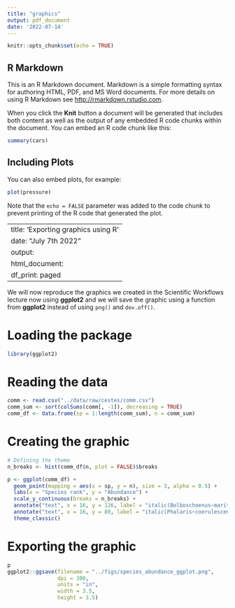 ```yaml
---
title: "graphics"
output: pdf_document
date: '2022-07-14'
---
```


```r
knitr::opts_chunk$set(echo = TRUE)
```

## R Markdown

This is an R Markdown document. Markdown is a simple formatting syntax for authoring HTML, PDF, and MS Word documents. For more details on using R Markdown see <http://rmarkdown.rstudio.com>.

When you click the **Knit** button a document will be generated that includes both content as well as the output of any embedded R code chunks within the document. You can embed an R code chunk like this:

```r
summary(cars)
```

## Including Plots

You can also embed plots, for example:

```r
plot(pressure)
```

Note that the `echo = FALSE` parameter was added to the code chunk to prevent printing of the R code that generated the plot.



---
title: 'Exporting graphics using R'
date: "July 7th 2022"
output:
  html_document:
    df_print: paged
---

We will now reproduce the graphics we created in the Scientific Workflows lecture now using __ggplot2__ and we will save the graphic using a function from __ggplot2__ instead of using `png()`  and  `dev.off()`. 

# Loading the package

```r
library(ggplot2)
```


# Reading the data

```r
comm <- read.csv("../data/raw/cestes/comm.csv")
comm_sum <- sort(colSums(comm[, -1]), decreasing = TRUE)
comm_df <- data.frame(sp = 1:length(comm_sum), n = comm_sum)
```

# Creating the graphic

```r
# Defining the theme
n_breaks <- hist(comm_df$n, plot = FALSE)$breaks

p <- ggplot(comm_df) + 
  geom_point(mapping = aes(x = sp, y = n), size = 3, alpha = 0.5) +
  labs(x = "Species rank", y = "Abundance") +
  scale_y_continuous(breaks = n_breaks) +
  annotate("text", x = 16, y = 126, label = "italic(Bolboschoenus~maritimus)", parse = TRUE, size = 2) +
  annotate("text", x = 16, y = 80, label = "italic(Phalaris~coerulescenss)", parse = TRUE, size = 2) +
  theme_classic()
```

# Exporting the graphic

```r

p
ggplot2::ggsave(filename = "../figs/species_abundance_ggplot.png", 
                dpi = 300, 
                units = "in", 
                width = 3.5, 
                height = 3.5)
```

